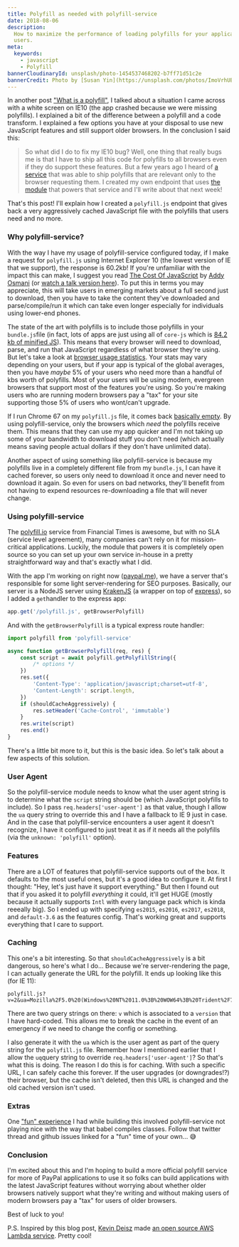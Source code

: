 ```yaml
---
title: Polyfill as needed with polyfill-service
date: 2018-08-06
description:
  How to maximize the performance of loading polyfills for your application
  users.
meta:
  keywords:
    - javascript
    - Polyfill
bannerCloudinaryId: unsplash/photo-1454537468202-b7ff71d51c2e
bannerCredit: Photo by [Susan Yin](https://unsplash.com/photos/ImoVrhUBeFs)
---
```


In another post ["What is a polyfill"](/blog/what-is-a-polyfill), I talked about
a situation I came across with a white screen on IE10 (the app crashed because
we were missing polyfills). I explained a bit of the difference between a
polyfill and a code transform. I explained a few options you have at your
disposal to use new JavaScript features and still support older browsers. In the
conclusion I said this:

> So what did I do to fix my IE10 bug? Well, one thing that really bugs me is
> that I have to ship all this code for polyfills to all browsers even if they
> do support these features. But a few years ago I heard of
> [a service](https://polyfill.io) that was able to ship polyfills that are
> relevant only to the browser requesting them. I created my own endpoint that
> uses [the module](https://github.com/Financial-Times/polyfill-service) that
> powers that service and I'll write about that next week!

That's this post! I'll explain how I created a `polyfill.js` endpoint that gives
back a very aggressively cached JavaScript file with the polyfills that users
need and no more.

### Why polyfill-service?

With the way I have my usage of polyfill-service configured today, if I make a
request for `polyfill.js` using Internet Explorer 10 (the lowest version of IE
that we support), the response is 60.2kb! If you're unfamiliar with the impact
this can make, I suggest you read
[The Cost Of JavaScript](https://medium.com/dev-channel/the-cost-of-javascript-84009f51e99e)
by [Addy Osmani](https://x.com/addyosmani) (or
[watch a talk version here](https://youtu.be/63I-mEuSvGA)). To put this in terms
you may appreciate, this will take users in emerging markets about a full second
just to download, then you have to take the content they've downloaded and
parse/compile/run it which can take even longer especially for individuals using
lower-end phones.

The state of the art with polyfills is to include those polyfills in your
`bundle.js`file (in fact, lots of apps are just using all of `core-js` which is
[84.2 kb of minified JS](https://bundlephobia.com/result?p=core-js@2.5.7)). This
means that every browser will need to download, parse, and run that JavaScript
regardless of what browser they're using. But let's take a look at
[browser usage statistics](https://caniuse.com/usage-table). Your stats may vary
depending on your users, but if your app is typical of the global averages, then
you have _maybe_ 5% of your users who need more than a handful of kbs worth of
polyfills. Most of your users will be using modern, evergreen browsers that
support most of the features you're using. So you're making users who are
running modern browsers pay a "tax" for your site supporting those 5% of users
who wont/can't upgrade.

If I run Chrome 67 on my `polyfill.js` file, it comes back
[basically empty](https://cdn.polyfill.io/v2/polyfill.min.js). By using
polyfill-service, only the browsers which _need_ the polyfills receive them.
This means that they can use my app quicker and I'm not taking up some of your
bandwidth to download stuff you don't need (which actually means saving people
actual dollars if they don't have unlimited data).

Another aspect of using something like polyfill-service is because my polyfills
live in a completely different file from my `bundle.js`, I can have it cached
forever, so users only need to download it once and never need to download it
again. So even for users on bad networks, they'll benefit from not having to
expend resources re-downloading a file that will never change.

### Using polyfill-service

The [polyfill.io](https://polyfill.io) service from Financial Times is awesome,
but with no SLA (service level agreement), many companies can't rely on it for
mission-critical applications. Luckily, the module that powers it is completely
open source so you can set up your own service in-house in a pretty
straightforward way and that's exactly what I did.

With the app I'm working on right now ([paypal.me](https://paypal.me)), we have
a server that's responsible for some light server-rendering for SEO purposes.
Basically, our server is a NodeJS server using [KrakenJS](http://krakenjs.com)
(a wrapper on top of [express](https://expressjs.com)), so I added a
`get`handler to the express app:

```js
app.get('/polyfill.js', getBrowserPolyfill)
```

And with the `getBrowserPolyfill` is a typical express route handler:

```js
import polyfill from 'polyfill-service'

async function getBrowserPolyfill(req, res) {
	const script = await polyfill.getPolyfillString({
		/* options */
	})
	res.set({
		'Content-Type': 'application/javascript;charset=utf-8',
		'Content-Length': script.length,
	})
	if (shouldCacheAggressively) {
		res.setHeader('Cache-Control', 'immutable')
	}
	res.write(script)
	res.end()
}
```

There's a little bit more to it, but this is the basic idea. So let's talk about
a few aspects of this solution.

### User Agent

So the polyfill-service module needs to know what the user agent string is to
determine what the `script` string should be (which JavaScript polyfills to
include). So I pass `req.headers['user-agent']` as that value, though I allow
the `ua` query string to override this and I have a fallback to IE 9 just in
case. And in the case that polyfill-service encounters a user agent it doesn't
recognize, I have it configured to just treat it as if it needs all the
polyfills (via the `unknown: 'polyfill'` option).

### Features

There are a LOT of features that polyfill-service supports out of the box. It
defaults to the most useful ones, but it's a good idea to configure it. At first
I thought: "Hey, let's just have it support everything." But then I found out
that if you asked it to polyfill _everything_ it could, it'll get HUGE (mostly
because it actually supports `Intl` with every language pack which is kinda
reeeally big). So I ended up with specifying `es2015`, `es2016`, `es2017`,
`es2018`, and `default-3.6` as the features config. That's working great and
supports everything that I care to support.

### Caching

This one's a bit interesting. So that `shouldCacheAggressively` is a bit
dangerous, so here's what I do... Because we're server-rendering the page, I can
actually generate the URL for the polyfill. It ends up looking like this (for IE
11):

```
polyfill.js?v=2&ua=Mozilla%2F5.0%20(Windows%20NT%2011.0%3B%20WOW64%3B%20Trident%2F7.0%3B%20rv%3A11.0)%20like%20Gecko
```

There are two query strings on there: `v` which is associated to a `version`
that I have hard-coded. This allows me to break the cache in the event of an
emergency if we need to change the config or something.

I also generate it with the `ua` which is the user agent as part of the query
string for the `polyfill.js` file. Remember how I mentioned earlier that I allow
the `uq`query string to override `req.headers['user-agent']`? So that's what
this is doing. The reason I do this is for caching. With such a specific URL, I
can safely cache this forever. If the user upgrades (or downgrades!?) their
browser, but the cache isn't deleted, then this URL is changed and the old
cached version isn't used.

### Extras

One ["fun" experience](https://x.com/kentcdodds/status/997228884864139264)
I had while building this involved polyfill-service not playing nice with the
way that babel compiles classes. Follow that twitter thread and github issues
linked for a "fun" time of your own... 😅

### Conclusion

I'm excited about this and I'm hoping to build a more official polyfill service
for more of PayPal applications to use it so folks can build applications with
the latest JavaScript features without worrying about whether older browsers
natively support what they're writing and without making users of modern
browsers pay a "tax" for users of older browsers.

Best of luck to you!

P.S. Inspired by this blog post, [Kevin Deisz](https://github.com/kddeisz) made
[an open source AWS Lambda service](https://github.com/CultureHQ/polyfill-lambda).
Pretty cool!
